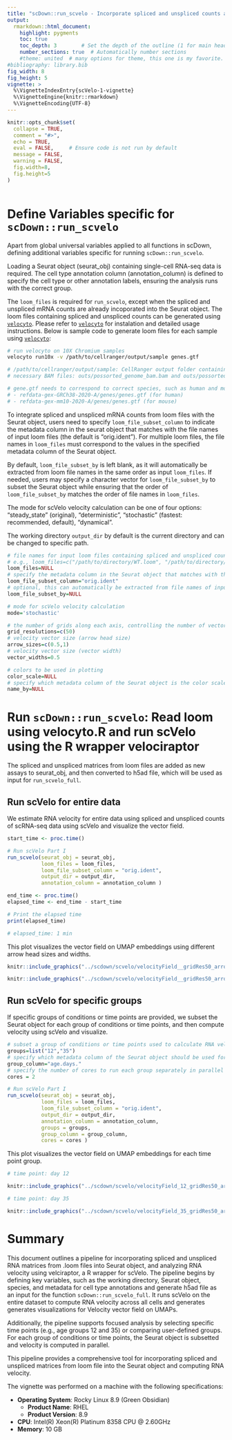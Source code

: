 ```yaml
---
title: "scDown::run_scvelo - Incorporate spliced and unspliced counts and conduct RNA velocity analysis"
output: 
  rmarkdown::html_document:
    highlight: pygments
    toc: true
    toc_depth: 3        # Set the depth of the outline (1 for main headers, 2 for subheaders, etc.)
    number_sections: true  # Automatically number sections
    #theme: united  # many options for theme, this one is my favorite.
#bibliography: library.bib
fig_width: 8 
fig_height: 5 
vignette: >
  %\VignetteIndexEntry{scVelo-1-vignette}
  %\VignetteEngine{knitr::rmarkdown}
  %\VignetteEncoding{UTF-8}
---
```


```r
knitr::opts_chunk$set(
  collapse = TRUE,
  comment = "#>",
  echo = TRUE,
  eval = FALSE,     # Ensure code is not run by default
  message = FALSE,
  warning = FALSE,
  fig.width=8, 
  fig.height=5
)
```

```r
```

# Define Variables specific for `scDown::run_scvelo`
Apart from global universal variables applied to all functions in scDown, defining additional variables specific for running `scDown::run_scvelo`. 

Loading a Seurat object (seurat_obj) containing single-cell RNA-seq data is required. The cell type annotation column (annotation_column) is defined to specify the cell type or other annotation labels, ensuring the analysis runs with the correct group.

The `loom_files` is required for `run_scvelo`, except when the spliced and unspliced mRNA counts are already incoporated into the Seurat object. The loom files containing spliced and unspliced counts can be generated using [`velocyto`](https://velocyto.org/velocyto.py/tutorial/index.html). Please refer to [`velocyto`](https://velocyto.org/velocyto.py/install/index.html) for instalation and detailed usage instructions. Below is sample code to generate loom files for each sample using [`velocyto`](https://velocyto.org/velocyto.py/tutorial/cli.html#run10x-run-on-10x-chromium-samples): 
```sh
# run velocyto on 10X Chromium samples 
velocyto run10x -v /path/to/cellranger/output/sample genes.gtf 

# /path/to/cellranger/output/sample: CellRanger output folder containing the subfolder outs/, with the 
# necessary BAM files: outs/possorted_genome_bam.bam and outs/possorted_genome_bam.bam.bai

# gene.gtf needs to correspond to correct species, such as human and mouse:
# - refdata-gex-GRCh38-2020-A/genes/genes.gtf (for human)
# - refdata-gex-mm10-2020-A/genes/genes.gtf (for mouse)
```

To integrate spliced and unspliced mRNA counts from loom files with the Seurat object, users need to specify `loom_file_subset_column` to indicate the metadata column in the seurat object that matches with the file names of input loom files (the default is "orig.ident"). For multiple loom files, the file names in `loom_files` must correspond to the values in the specified metadata column of the Seurat object.

By default, `loom_file_subset_by` is left blank, as it will automatically be extracted from loom file names in the same order as input `loom_files`. If needed, users may specify a character vector for `loom_file_subset_by` to subset the Seurat object while ensuring that the order of `loom_file_subset_by` matches the order of file names in `loom_files`. 

The mode for scVelo velocity calculation can be one of four options: "steady_state" (original), "deterministic", "stochastic" (fastest: recommended, default), "dynamical". 

The working directory `output_dir` by default is the current directory and can be changed to specific path. 


```r
# file names for input loom files containing spliced and unspliced counts of scRNA-seq data
# e.g., loom_files=c("/path/to/directory/WT.loom", "/path/to/directory/KO.loom") 
loom_files=NULL
# specify the metadata column in the Seurat object that matches with the file names of input loom_files
loom_file_subset_column="orig.ident"
# optional, this can automatically be extracted from file names of input loom_files 
loom_file_subset_by=NULL

# mode for scVelo velocity calculation
mode='stochastic'

# the number of grids along each axis, controlling the number of vectors on umap
grid_resolutions=c(50)
# velocity vector size (arrow head size)
arrow_sizes=c(0.5,1)
# velocity vector size (vector width)
vector_widths=0.5

# colors to be used in plotting
color_scale=NULL
# specify which metadata column of the Seurat object is the color scale named by
name_by=NULL

```

# Run `scDown::run_scvelo`: Read loom using velocyto.R and run scVelo using the R wrapper velociraptor
The spliced and unspliced matrices from loom files are added as new assays to seurat_obj, and then converted to h5ad file, which will be used as input for `run_scvelo_full`. 

## Run scVelo for entire data
We estimate RNA velocity for entire data using spliced and unspliced counts of scRNA-seq data using scVelo and visualize the vector field. 

```r
start_time <- proc.time()

# Run scVelo Part I
run_scvelo(seurat_obj = seurat_obj,
           loom_files = loom_files,   
           loom_file_subset_column = "orig.ident",       
           output_dir = output_dir,
           annotation_column = annotation_column )

end_time <- proc.time()
elapsed_time <- end_time - start_time

# Print the elapsed time
print(elapsed_time)

```
```r
# elapsed_time: 1 min
```
This plot visualizes the vector field on UMAP embeddings using different arrow head sizes and widths. 

```r

knitr::include_graphics("../scdown/scvelo/velocityField__gridRes50_arrowSize0.5_width0.5.png")

```

```r

knitr::include_graphics("../scdown/scvelo/velocityField__gridRes50_arrowSize1_width0.5.png")

```



## Run scVelo for specific groups 
If specific groups of conditions or time points are provided, we subset the Seurat object for each group of conditions or time points, and then compute velocity using scVelo and visualize. 

```r
# subset a group of conditions or time points used to calculate RNA velocity
groups=list("12","35")
# specify which metadata column of the Seurat object should be used for the group subset 
group_column="age.days."
# specify the number of cores to run each group separately in parallel
cores = 2

# Run scVelo Part I
run_scvelo(seurat_obj = seurat_obj,
           loom_files = loom_files,   
           loom_file_subset_column = "orig.ident",  
           output_dir = output_dir,
           annotation_column = annotation_column,
           groups = groups,
           group_column = group_column,
           cores = cores )

```

This plot visualizes the vector field on UMAP embeddings for each time point group. 

```r
# time point: day 12 
```
```r

knitr::include_graphics("../scdown/scvelo/velocityField_12_gridRes50_arrowSize0.5_width0.5.png")

```
```r
# time point: day 35 
```
```r
knitr::include_graphics("../scdown/scvelo/velocityField_35_gridRes50_arrowSize0.5_width0.5.png")

```

# Summary

This document outlines a pipeline for incorporating spliced and unspliced RNA matrices from .loom files into Seurat object, and analyzing RNA velocity using velciraptor, a R wrapper for scVelo. The pipeline begins by defining key variables, such as the working directory, Seurat object, species, and metadata for cell type annotations and generate h5ad file as an input for the function `scDown::run_scvelo_full`. It runs scVelo on the entire dataset to compute RNA velocity across all cells and generates generates visualizations for Velocity vector field on UMAPs.

Additionally, the pipeline supports focused analysis by selecting specific time points  (e.g., age groups 12 and 35) or comparing user-defined groups. For each group of conditions or time points, the Seurat object is subsetted and velocity is computed in parallel. 

This pipeline provides a comprehensive tool for incorporating spliced and unspliced matrices from loom file into the Seurat object and computing RNA velocity.

The vignette was performed on a machine with the following specifications:

- **Operating System**: Rocky Linux 8.9 (Green Obsidian)
  - **Product Name**: RHEL
  - **Product Version**: 8.9
- **CPU**: Intel(R) Xeon(R) Platinum 8358 CPU @ 2.60GHz
- **Memory**: 10 GB
